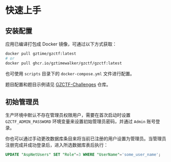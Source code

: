 # 快速上手

## 安装配置

应用已编译打包成 Docker 镜像，可通过以下方式获取：

```bash
docker pull gztime/gzctf:latest
# or
docker pull ghcr.io/gztimewalker/gzctf/gzctf:latest
```

也可使用 `scripts` 目录下的 `docker-compose.yml` 文件进行配置。

题目配置和题目示例请见 [GZCTF-Challenges](https://github.com/GZTimeWalker/GZCTF-Challenges) 仓库。

## 初始管理员

生产环境中默认不存在管理员权限用户，需要在首次启动时设置 `GZCTF_ADMIN_PASSWORD` 环境变量来设置初始管理员密码，并通过 `Admin` 账号登录。

你也可以通过手动更改数据库条目来将当前已注册的用户设置为管理员。当管理员注册完成并成功登录后，进入所选数据库表后执行：

```sql
UPDATE "AspNetUsers" SET "Role"=3 WHERE "UserName"='some_user_name';
```

